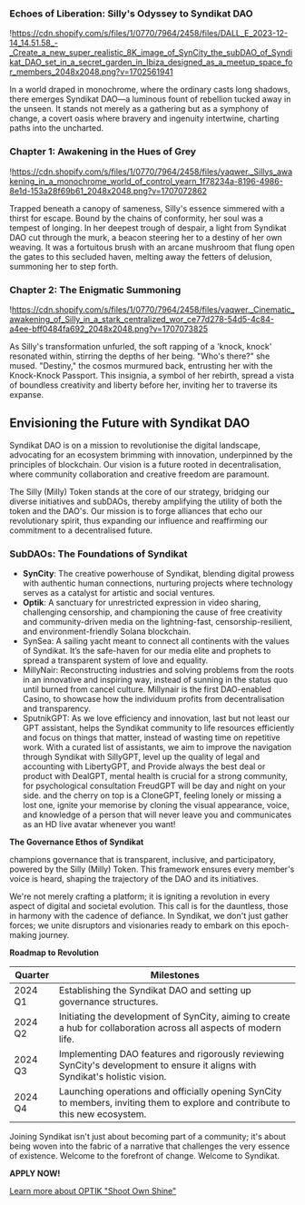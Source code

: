### **Echoes of Liberation: Silly's Odyssey to Syndikat DAO**

!https://cdn.shopify.com/s/files/1/0770/7964/2458/files/DALL_E_2023-12-14_14.51.58_-_Create_a_new_super_realistic_8K_image_of_SynCity_the_subDAO_of_Syndikat_DAO_set_in_a_secret_garden_in_Ibiza_designed_as_a_meetup_space_for_members_2048x2048.png?v=1702561941

In a world draped in monochrome, where the ordinary casts long shadows, there emerges Syndikat DAO—a luminous fount of rebellion tucked away in the unseen. It stands not merely as a gathering but as a symphony of change, a covert oasis where bravery and ingenuity intertwine, charting paths into the uncharted.

### **Chapter 1: Awakening in the Hues of Grey**

!https://cdn.shopify.com/s/files/1/0770/7964/2458/files/yaqwer._Sillys_awakening_in_a_monochrome_world_of_control_yearn_1f78234a-8196-4986-8e1d-153a28f69b61_2048x2048.png?v=1707072862

Trapped beneath a canopy of sameness, Silly's essence simmered with a thirst for escape. Bound by the chains of conformity, her soul was a tempest of longing. In her deepest trough of despair, a light from Syndikat DAO cut through the murk, a beacon steering her to a destiny of her own weaving. It was a fortuitous brush with an arcane mushroom that flung open the gates to this secluded haven, melting away the fetters of delusion, summoning her to step forth.

### **Chapter 2: The Enigmatic Summoning**

!https://cdn.shopify.com/s/files/1/0770/7964/2458/files/yaqwer._Cinematic_awakening_of_Silly_in_a_stark_centralized_wor_ce77d278-54d5-4c84-a4ee-bff0484fa692_2048x2048.png?v=1707073825

As Silly's transformation unfurled, the soft rapping of a 'knock, knock' resonated within, stirring the depths of her being. "Who's there?" she mused. "Destiny," the cosmos murmured back, entrusting her with the Knock-Knock Passport. This insignia, a symbol of her rebirth, spread a vista of boundless creativity and liberty before her, inviting her to traverse its expanse.

## **Envisioning the Future with Syndikat DAO**

Syndikat DAO is on a mission to revolutionise the digital landscape, advocating for an ecosystem brimming with innovation, underpinned by the principles of blockchain. Our vision is a future rooted in decentralisation, where community collaboration and creative freedom are paramount.

The Silly (Milly) Token stands at the core of our strategy, bridging our diverse initiatives and subDAOs, thereby amplifying the utility of both the token and the DAO's. Our mission is to forge alliances that echo our revolutionary spirit, thus expanding our influence and reaffirming our commitment to a decentralised future.

### **SubDAOs: The Foundations of Syndikat**

- **SynCity**: The creative powerhouse of Syndikat, blending digital prowess with authentic human connections, nurturing projects where technology serves as a catalyst for artistic and social ventures.
- **Optik**: A sanctuary for unrestricted expression in video sharing, challenging censorship, and championing the cause of free creativity and community-driven media on the lightning-fast, censorship-resilient, and environment-friendly Solana blockchain.
- SynSea: A sailing yacht meant to connect all continents with the values of Syndikat. It’s the safe-haven for our media elite and prophets to spread a transparent system of love and equality.
- MillyNair: Reconstructing industries and solving problems from the roots in an innovative and inspiring way, instead of sunning in the status quo until burned from cancel culture. Millynair is the first DAO-enabled Casino, to showcase how the individuum profits from decentralisation and transparency.
- SputnikGPT: As we love efficiency and innovation, last but not least our GPT assistant, helps the Syndikat community to life resources efficiently and focus on things that matter, instead of wasting time on repetitive work. With a curated list of assistants, we aim to improve the navigation through Syndikat with SillyGPT, level up the quality of legal and accounting with LibertyGPT, and Provide always the best deal or product with DealGPT, mental health is crucial for a strong community, for psychological consultation FreudGPT will be day and night on your side. and the cherry on top is a CloneGPT, feeling lonely or missing a lost one, ignite your memorise by cloning the visual appearance, voice, and knowledge of a person that will never leave you and communicates as an HD live avatar whenever you want!

**The Governance Ethos of Syndikat**

champions governance that is transparent, inclusive, and participatory, powered by the Silly (Milly) Token. This framework ensures every member's voice is heard, shaping the trajectory of the DAO and its initiatives.

We're not merely crafting a platform; it is igniting a revolution in every aspect of digital and societal evolution. This call is for the dauntless, those in harmony with the cadence of defiance. In Syndikat, we don't just gather forces; we unite disruptors and visionaries ready to embark on this epoch-making journey.

**Roadmap to Revolution**

| Quarter | Milestones |
| --- | --- |
| 2024 Q1 | Establishing the Syndikat DAO and setting up governance structures. |
| 2024 Q2 | Initiating the development of SynCity, aiming to create a hub for collaboration across all aspects of modern life. |
| 2024 Q3 | Implementing DAO features and rigorously reviewing SynCity's development to ensure it aligns with Syndikat's holistic vision. |
| 2024 Q4 | Launching operations and officially opening SynCity to members, inviting them to explore and contribute to this new ecosystem. |

Joining Syndikat isn't just about becoming part of a community; it's about being woven into the fabric of a narrative that challenges the very essence of existence. Welcome to the forefront of change. Welcome to Syndikat.

**APPLY NOW!**

[Learn more about OPTIK "Shoot Own Shine"](https://syndikat.wtf/pages/iii-optik-dao)